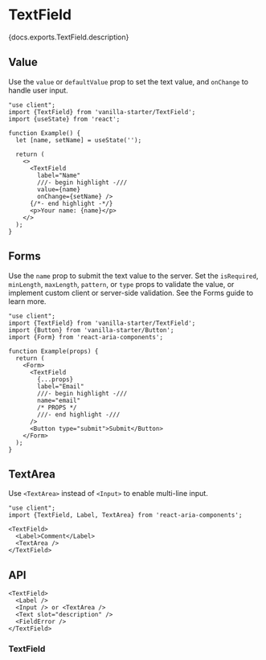 


# TextField

<PageDescription>{docs.exports.TextField.description}</PageDescription>

<ExampleSwitcher>
  <VisualExample
    component={VanillaTextField}
    docs={vanillaDocs.exports.TextField}
    links={vanillaDocs.links}
    props={['label', 'description', 'isReadOnly', 'isDisabled']}
    initialProps={{label: 'Name'}}
    type="vanilla"
    files={["starters/docs/src/TextField.tsx", "starters/docs/src/TextField.css"]} />
  <VisualExample
    component={TailwindTextField}
    docs={vanillaDocs.exports.TextField}
    links={vanillaDocs.links}
    props={['label', 'description', 'isReadOnly', 'isDisabled']}
    initialProps={{label: 'Name'}}
    type="tailwind"
    files={["starters/tailwind/src/TextField.tsx", "starters/tailwind/src/index.css"]} />
</ExampleSwitcher>

## Value

Use the `value` or `defaultValue` prop to set the text value, and `onChange` to handle user input.

```tsx render
"use client";
import {TextField} from 'vanilla-starter/TextField';
import {useState} from 'react';

function Example() {
  let [name, setName] = useState('');
  
  return (
    <>
      <TextField
        label="Name"
        ///- begin highlight -///
        value={name}
        onChange={setName} />
      {/*- end highlight -*/}
      <p>Your name: {name}</p>
    </>
  );
}
```

## Forms

Use the `name` prop to submit the text value to the server. Set the `isRequired`, `minLength`, `maxLength`, `pattern`, or `type` props to validate the value, or implement custom client or server-side validation. See the Forms guide to learn more.

```tsx render docs={docs.exports.TextField} links={docs.links} props={['isRequired', 'type', 'pattern', 'minLength', 'maxLength']} initialProps={{isRequired: true, type: 'email'}}
"use client";
import {TextField} from 'vanilla-starter/TextField';
import {Button} from 'vanilla-starter/Button';
import {Form} from 'react-aria-components';

function Example(props) {
  return (
    <Form>
      <TextField
        {...props}
        label="Email"
        ///- begin highlight -///
        name="email"
        /* PROPS */
        ///- end highlight -///
      />
      <Button type="submit">Submit</Button>
    </Form>
  );
}
```

## TextArea

Use `<TextArea>` instead of `<Input>` to enable multi-line input.

```tsx render
"use client";
import {TextField, Label, TextArea} from 'react-aria-components';

<TextField>
  <Label>Comment</Label>
  <TextArea />
</TextField>
```

## API

<Anatomy />

```tsx links={{TextField: '#textfield'}}
<TextField>
  <Label />
  <Input /> or <TextArea />
  <Text slot="description" />
  <FieldError />
</TextField>
```

### TextField

<PropTable component={docs.exports.TextField} links={docs.links} />

